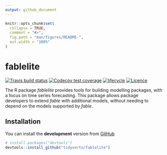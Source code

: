 ```yaml
---
output: github_document
---
```


<!-- README.md is generated from README.Rmd. Please edit that file -->

```r
knitr::opts_chunk$set(
  collapse = TRUE,
  comment = "#>",
  fig.path = "man/figures/README-",
  out.width = "100%"
)
```

# fablelite
[![Travis build status](https://travis-ci.org/tidyverts/fablelite.svg?branch=master)](https://travis-ci.org/tidyverts/fablelite)
[![Codecov test coverage](https://codecov.io/gh/tidyverts/fablelite/branch/master/graph/badge.svg)](https://codecov.io/gh/tidyverts/fablelite?branch=master)
[![lifecycle](https://img.shields.io/badge/lifecycle-experimental-orange.svg)](https://www.tidyverse.org/lifecycle/#experimental)
[![Licence](https://img.shields.io/badge/licence-GPL--3-blue.svg)](https://www.gnu.org/licenses/gpl-3.0.en.html)

The R package *fablelite* provides tools for building modelling packages, with a focus on time series forecasting. This package allows package developers to extend  *fable* with additional models, without needing to depend on the models supported by *fable*.

## Installation

You can install the **development** version from
[GitHub](https://github.com/tidyverts/fablelite)

```r
# install.packages("devtools")
devtools::install_github("tidyverts/fablelite")
```
